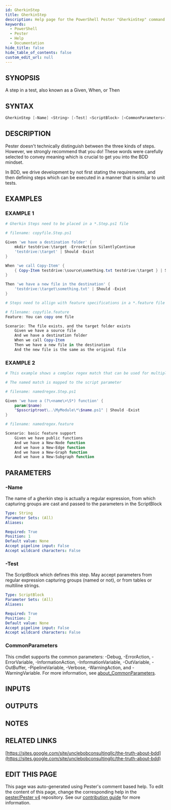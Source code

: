 ```yaml
---
id: GherkinStep
title: GherkinStep
description: Help page for the PowerShell Pester "GherkinStep" command
keywords:
  - PowerShell
  - Pester
  - Help
  - Documentation
hide_title: false
hide_table_of_contents: false
custom_edit_url: null
---
```


## SYNOPSIS

A step in a test, also known as a Given, When, or Then

## SYNTAX

```powershell
GherkinStep [-Name] <String> [-Test] <ScriptBlock> [<CommonParameters>]
```

## DESCRIPTION

Pester doesn't technically distinguish between the three kinds of steps.
However, we strongly recommend that you do!
These words were carefully selected to convey meaning which is crucial to get you into the BDD mindset.

In BDD, we drive development by not first stating the requirements, and then defining steps which can be
executed in a manner that is similar to unit tests.

## EXAMPLES

### EXAMPLE 1

```powershell
# Gherkin Steps need to be placed in a *.Step.ps1 file

# filename: copyfile.Step.ps1

Given 'we have a destination folder' {
    mkdir testdrive:\target -ErrorAction SilentlyContinue
    'testdrive:\target' | Should -Exist
}

When 'we call Copy-Item' {
    { Copy-Item testdrive:\source\something.txt testdrive:\target } | Should -Not -Throw
}

Then 'we have a new file in the destination' {
    'testdrive:\target\something.txt' | Should -Exist
}

# Steps need to allign with feature specifications in a *.feature file

# filename: copyfile.feature
Feature: You can copy one file

Scenario: The file exists, and the target folder exists
    Given we have a source file
    And we have a destination folder
    When we call Copy-Item
    Then we have a new file in the destination
    And the new file is the same as the original file
```

### EXAMPLE 2

```powershell
# This example shows a complex regex match that can be used for multiple lines in the feature specification

# The named match is mapped to the script parameter

# filename: namedregex.Step.ps1

Given 'we have a (?\<name\>\S*) function' {
    param($name)
    "$psscriptroot\..\MyModule\*\$name.ps1" | Should -Exist
}

# filename: namedregex.feature

Scenario: basic feature support
    Given we have public functions
    And we have a New-Node function
    And we have a New-Edge function
    And we have a New-Graph function
    And we have a New-Subgraph function
```

## PARAMETERS

### -Name

The name of a gherkin step is actually a regular expression, from which capturing groups
are cast and passed to the parameters in the ScriptBlock

```yaml
Type: String
Parameter Sets: (All)
Aliases:

Required: True
Position: 1
Default value: None
Accept pipeline input: False
Accept wildcard characters: False
```

### -Test

The ScriptBlock which defines this step.
May accept parameters from regular expression
capturing groups (named or not), or from tables or multiline strings.

```yaml
Type: ScriptBlock
Parameter Sets: (All)
Aliases:

Required: True
Position: 2
Default value: None
Accept pipeline input: False
Accept wildcard characters: False
```

### CommonParameters

This cmdlet supports the common parameters: -Debug, -ErrorAction, -ErrorVariable, -InformationAction, -InformationVariable, -OutVariable, -OutBuffer, -PipelineVariable, -Verbose, -WarningAction, and -WarningVariable. For more information, see [about_CommonParameters](http://go.microsoft.com/fwlink/?LinkID=113216).

## INPUTS

## OUTPUTS

## NOTES

## RELATED LINKS

[https://sites.google.com/site/unclebobconsultingllc/the-truth-about-bdd](https://sites.google.com/site/unclebobconsultingllc/the-truth-about-bdd)

## EDIT THIS PAGE

This page was auto-generated using Pester's comment based help. To edit the content of this page, change the corresponding help in the [pester/Pester v4](https://github.com/pester/Pester/tree/rel/4.x.x) repository. See our [contribution guide](https://github.com/pester/docs#contributing) for more information.
